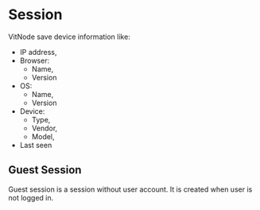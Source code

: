 # Session

VitNode save device information like:

- IP address,
- Browser:
  - Name,
  - Version
- OS:
  - Name,
  - Version
- Device:
  - Type,
  - Vendor,
  - Model,
- Last seen

## Guest Session

Guest session is a session without user account. It is created when user is not logged in.
